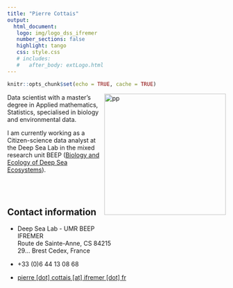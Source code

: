 ```yaml
---
title: "Pierre Cottais"
output: 
  html_document:
   logo: img/logo_dss_ifremer
   number_sections: false
   highlight: tango
   css: style.css
   # includes:
   #   after_body: extLogo.html
---
```




```r
knitr::opts_chunk$set(echo = TRUE, cache = TRUE)
```


<img src="img/pont-neuf.jpg" alt="pp" width = "280px" align="right"> </img>
  
  

Data scientist with a master's degree in Applied mathematics, Statistics, specialised in biology and environmental data.

I am currently working as a Citizen-science data analyst at the Deep Sea Lab in the mixed research unit BEEP ([Biology and Ecology of Deep Sea Ecosystems](https://www.umr-beep.fr/en/)).

 
 </br>
 </br>
 
  
## Contact information
- <i class="fas fa-map-marker"></i> Deep Sea Lab - UMR BEEP </br>
  IFREMER</br>
  Route de Sainte-Anne, CS 84215</br>
  29... Brest Cedex, France</br>
  
- <i class="fa fa-phone"></i> +33 (0)6 44 13 08 68

- <i class="fa fa-at"></i> <a href="mailto:pierre.cottais@ifremer.fr">pierre [dot] cottais [at] ifremer [dot] fr</a>


 